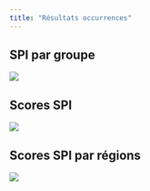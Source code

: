 ```yaml
---
title: "Résultats occurrences"
---
```


## SPI par groupe

![](../results/img/OCC_SPI_by_group.png)


## Scores SPI

![](../results/img/OCC_SPI_scores.png)

## Scores SPI par régions

![](../results/img/OCC_SPI_regions.png)


